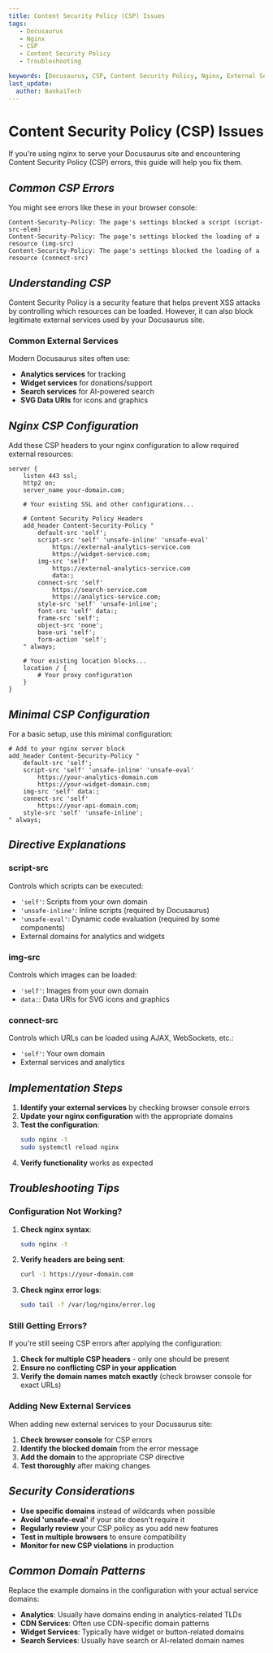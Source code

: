 ```yaml
---
title: Content Security Policy (CSP) Issues
tags:
   - Docusaurus
   - Nginx
   - CSP
   - Content Security Policy
   - Troubleshooting

keywords: [Docusaurus, CSP, Content Security Policy, Nginx, External Services]
last_update:
  author: BankaiTech
---
```



# **Content Security Policy (CSP) Issues**

If you're using nginx to serve your Docusaurus site and encountering Content Security Policy (CSP) errors, this guide will help you fix them.

## ***Common CSP Errors***

You might see errors like these in your browser console:

```
Content-Security-Policy: The page's settings blocked a script (script-src-elem)
Content-Security-Policy: The page's settings blocked the loading of a resource (img-src) 
Content-Security-Policy: The page's settings blocked the loading of a resource (connect-src)
```

## ***Understanding CSP***

Content Security Policy is a security feature that helps prevent XSS attacks by controlling which resources can be loaded. However, it can also block legitimate external services used by your Docusaurus site.

### **Common External Services**

Modern Docusaurus sites often use:
- **Analytics services** for tracking
- **Widget services** for donations/support
- **Search services** for AI-powered search
- **SVG Data URIs** for icons and graphics

## ***Nginx CSP Configuration***

Add these CSP headers to your nginx configuration to allow required external resources:

```nginx title="CSP Configuration for nginx" showLineNumbers
server {
    listen 443 ssl;
    http2 on;
    server_name your-domain.com;
    
    # Your existing SSL and other configurations...
    
    # Content Security Policy Headers
    add_header Content-Security-Policy "
        default-src 'self';
        script-src 'self' 'unsafe-inline' 'unsafe-eval' 
            https://external-analytics-service.com 
            https://widget-service.com;
        img-src 'self' 
            https://external-analytics-service.com 
            data:;
        connect-src 'self'
            https://search-service.com
            https://analytics-service.com;
        style-src 'self' 'unsafe-inline';
        font-src 'self' data:;
        frame-src 'self';
        object-src 'none';
        base-uri 'self';
        form-action 'self';
    " always;
    
    # Your existing location blocks...
    location / {
        # Your proxy configuration
    }
}
```

## ***Minimal CSP Configuration***

For a basic setup, use this minimal configuration:

```nginx title="Minimal CSP Configuration" showLineNumbers
# Add to your nginx server block
add_header Content-Security-Policy "
    default-src 'self';
    script-src 'self' 'unsafe-inline' 'unsafe-eval' 
        https://your-analytics-domain.com 
        https://your-widget-domain.com;
    img-src 'self' data:;
    connect-src 'self' 
        https://your-api-domain.com;
    style-src 'self' 'unsafe-inline';
" always;
```

## ***Directive Explanations***

### **script-src**
Controls which scripts can be executed:
- `'self'`: Scripts from your own domain
- `'unsafe-inline'`: Inline scripts (required by Docusaurus)
- `'unsafe-eval'`: Dynamic code evaluation (required by some components)
- External domains for analytics and widgets

### **img-src**
Controls which images can be loaded:
- `'self'`: Images from your own domain
- `data:`: Data URIs for SVG icons and graphics

### **connect-src**
Controls which URLs can be loaded using AJAX, WebSockets, etc.:
- `'self'`: Your own domain
- External services and analytics

## ***Implementation Steps***

1. **Identify your external services** by checking browser console errors
2. **Update your nginx configuration** with the appropriate domains
3. **Test the configuration**:
   ```bash
   sudo nginx -t
   sudo systemctl reload nginx
   ```
4. **Verify functionality** works as expected

## ***Troubleshooting Tips***

### **Configuration Not Working?**

1. **Check nginx syntax**:
   ```bash
   sudo nginx -t
   ```

2. **Verify headers are being sent**:
   ```bash
   curl -I https://your-domain.com
   ```

3. **Check nginx error logs**:
   ```bash
   sudo tail -f /var/log/nginx/error.log
   ```

### **Still Getting Errors?**

If you're still seeing CSP errors after applying the configuration:

1. **Check for multiple CSP headers** - only one should be present
2. **Ensure no conflicting CSP in your application**
3. **Verify the domain names match exactly** (check browser console for exact URLs)

### **Adding New External Services**

When adding new external services to your Docusaurus site:

1. **Check browser console** for CSP errors
2. **Identify the blocked domain** from the error message
3. **Add the domain** to the appropriate CSP directive
4. **Test thoroughly** after making changes

## ***Security Considerations***

- **Use specific domains** instead of wildcards when possible
- **Avoid 'unsafe-eval'** if your site doesn't require it
- **Regularly review** your CSP policy as you add new features
- **Test in multiple browsers** to ensure compatibility
- **Monitor for new CSP violations** in production

## ***Common Domain Patterns***

Replace the example domains in the configuration with your actual service domains:

- **Analytics**: Usually have domains ending in analytics-related TLDs
- **CDN Services**: Often use CDN-specific domain patterns
- **Widget Services**: Typically have widget or button-related domains
- **Search Services**: Usually have search or AI-related domain names

<BuyMeACoffeeButton />
